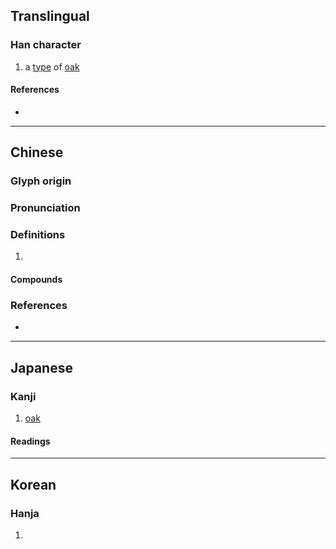 {{character info/new}}
==Translingual==

===Han character===
{{Han char|rn=75|rad=木|as=13|sn=17|four=41916|canj=DMWM|ids=⿰木畺}}

# a [[type]] of [[oak]] {{gloss|{{taxlink|Quercus glauca|species|noshow=1}}}}

====References====
* {{Han ref|kx=0555.360|dkj=15629|dj=0945.210|hdz=21300.010|uh=6A7F|ud=27263|bh=ED45|bd=60741}}

----

==Chinese==
{{zh-forms}}

===Glyph origin===
{{Han etym}}

===Pronunciation===
{{zh-pron
|m=jiāng
|c=goeng1
|mn=kiong
|mc=y
|oc=y
|cat=
}}

===Definitions===
{{zh-hanzi}}

# {{rfdef|zh}}

====Compounds====
{{zh-der|橿鳥}}

===References===
* {{R:twedu|C05457}}

----

==Japanese==

===Kanji===
{{ja-kanji|grade=|rs=木13}}

# [[oak]]

====Readings====
{{ja-readings
|on=きょう
|kun=かし-, え
}}

----

==Korean==

===Hanja===
{{ko-hanja|hangeul=[[강]]|eumhun=|rv=gang|mr=kang|y=kang}}

# {{defn|lang=ko|sort=木13}}